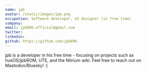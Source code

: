 ```yaml
---
name: jpb
avatar: /static/images/jpb.png
occupation: Software developer, UI designer (in free time)
company: 
email: jpb806.official@gmail.com
twitter: 
linkedin: 
github: https://github.com/jpb896
---
```


jpb is a developer in his free time - focusing on projects such as hueOS/jpbROM, UTE, and the Nitrium wiki. Feel free to reach out on Mastodon/Bluesky! :)
